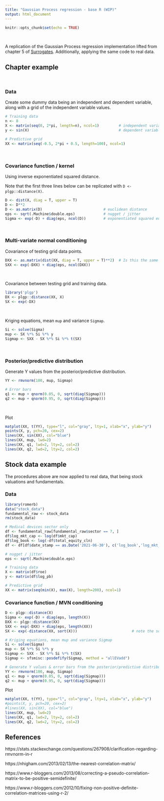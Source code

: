 ```yaml
---
title: "Gaussian Process regression - base R (WIP)"
output: html_document
---
```


```r
knitr::opts_chunk$set(echo = TRUE)
```
<br>

A replication of the Gaussian Process regression implementation lifted from chapter 5 of [Surrogates](https://bookdown.org/rbg/surrogates/chap5.html).  Additionally, applying the same code to real data.

## Chapter example

<br>

### Data

Create some dummy data being an independent and dependent variable, along with a grid of the independent variable values. 

```r
# Training data
n <- 8
X <- matrix(seq(0, 2*pi, length=n), ncol=1)         # independent variable
y <- sin(X)                                         # dependent variable

# Predictive grid
XX <- matrix(seq(-0.5, 2*pi + 0.5, length=100), ncol=1)
```

<br>

### Covariance function / kernel  

Using inverse exponentiated squared distance.

Note that the first three lines below can be replicated with ```D <- plgp::distance(X)```.


```r
D <- dist(X, diag = T, upper = T)
D <- D**2
D <- as.matrix(D)                            # euclidean distance
eps <- sqrt(.Machine$double.eps)             # nugget / jitter
Sigma <- exp(-D) + diag(eps, ncol(D))        # exponentiated squared euclidean distance
```

<br>

### Multi-variate normal conditioning  

Covariance of testing grid data points.

```r
DXX <- as.matrix(dist(XX, diag = T, upper = T)**2)  # Is this the same as plgp::dist?
SXX <- exp(-DXX) + diag(eps, ncol(DXX))
```

<br>

Covariance between testing grid and training data.

```r
library('plgp')
DX <- plgp::distance(XX, X)
SX <- exp(-DX)
```

<br>

Kriging equations, mean ```mup``` and variance ```Sigmap```.

```r
Si <- solve(Sigma)
mup <- SX %*% Si %*% y
Sigmap <- SXX - SX %*% Si %*% t(SX)
```

<br>

### Posterior/predictive distribution

Generate Y values from the posterior/predictive distribution.

```r
YY <- rmvnorm(100, mup, Sigmap)

# Error bars
q1 <- mup + qnorm(0.05, 0, sqrt(diag(Sigmap)))
q2 <- mup + qnorm(0.95, 0, sqrt(diag(Sigmap)))
```

<br>

Plot
```r
matplot(XX, t(YY), type="l", col="gray", lty=1, xlab="x", ylab="y")
points(X, y, pch=20, cex=2)
lines(XX, sin(XX), col="blue")
lines(XX, mup, lwd=2)
lines(XX, q1, lwd=2, lty=2, col=2)
lines(XX, q2, lwd=2, lty=2, col=2)
```


## Stock data example

The procedures above are now applied to real data, that being stock valuations and fundamentals.

### Data

```r
library(romerb)
data("stock_data")
fundamental_raw <- stock_data
rm(stock_data)

# Medical devices sector only
df <- fundamental_raw[fundamental_raw$sector == 7, ]   
df$log_mkt_cap <- log(df$mkt_cap)
df$log_book <- log(-df$total_equity_cln)
df <- df[df$date_stamp == as.Date('2021-06-30'), c('log_book','log_mkt_cap','log_pb','roe','leverage')]

# nugget / jitter
eps <- sqrt(.Machine$double.eps)

# Training data
X <- matrix(df$roe)
y <- matrix(df$log_pb)

# Predictive grid
XX <- matrix(seq(min(X), max(X), length=200), ncol=1)
```

### Covariance function / MVN conditioning

```r
D <- plgp::distance(X)
Sigma <- exp(-D) + diag(eps, length(X))
DXX <- plgp::distance(XX)
SXX <- exp(-DXX) + diag(eps, length(XX))
SX <- exp(-distance(XX, sort(X)))                         # note the sort, required to construct symmetric matrix at Sigmap

# Kriging equations, mean mup and variance Sigmap
Si <- solve(Sigma)
mup <- SX %*% Si %*% y
Sigmap <- SXX - SX %*% Si %*% t(SX)
Sigmap <- sfsmisc::posdefify(Sigmap, method = "allEVadd")

# Generate Y values & error bars from the posterior/predictive distribution
YY <- rmvnorm(100, mup, Sigmap)
q1 <- mup + qnorm(0.05, 0, sqrt(diag(Sigmap)))
q2 <- mup + qnorm(0.95, 0, sqrt(diag(Sigmap)))
```

Plot
```r
matplot(XX, t(YY), type="l", col="gray", lty=1, xlab="x", ylab="y")
#points(X, y, pch=20, cex=2)
#lines(XX, sin(XX), col="blue")
lines(XX, mup, lwd=2)
lines(XX, q1, lwd=2, lty=2, col=2)
lines(XX, q2, lwd=2, lty=2, col=2)
```
## References

https://stats.stackexchange.com/questions/267908/clarification-regarding-rmvnorm-in-r  

https://nhigham.com/2013/02/13/the-nearest-correlation-matrix/  

https://www.r-bloggers.com/2013/08/correcting-a-pseudo-correlation-matrix-to-be-positive-semidefinite/  

https://www.r-bloggers.com/2012/10/fixing-non-positive-definite-correlation-matrices-using-r-2/


